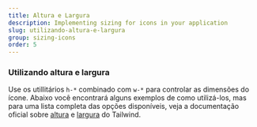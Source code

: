 ```yaml
---
title: Altura e Largura
description: Implementing sizing for icons in your application
slug: utilizando-altura-e-largura
group: sizing-icons
order: 5
---
```


### Utilizando altura e largura

Use os utillitários `h-*` combinado com `w-*` para controlar as dimensões do ícone. Abaixo você encontrará alguns exemplos de como utilizá-los, mas para uma lista completa das opções disponíveis, veja a documentação oficial sobre [altura](https://tailwindcss.com/docs/height) e [largura](https://tailwindcss.com/docs/width) do Tailwind.
